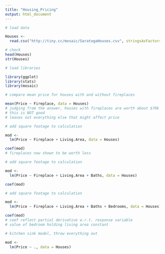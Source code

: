 ```yaml
---
title: "Housing_Pricing"
output: html_document
---
```


```r
# load data

Houses <- 
  read.csv("http://tiny.cc/mosaic/SaratogaHouses.csv", stringsAsFactors = FALSE)

# check
head(Houses)
str(Houses)
```

```r
# load libraries

library(ggplot)
library(stats)
library(mosaic)
```

```r
# compare mean price for houses with and without fireplaces

mean(Price ~ Fireplace, data = Houses)
# judging from the answer, houses with fireplaces are worth about $70k more
# this is NOT good
# leaves out everything else that might affect price
```

```r
# add square footage to calculation

mod <-
  lm(Price ~ Fireplace + Living.Area, data = Houses)

coef(mod)
# fireplaces now shown to be worth less
```


```r
# add square footage to calculation

mod <-
  lm(Price ~ Fireplace + Living.Area + Baths, data = Houses)

coef(mod)
```


```r
# add square footage to calculation

mod <-
  lm(Price ~ Fireplace + Living.Area + Baths + Bedrooms, data = Houses)

coef(mod)
# coef reflect partial derivative w.r.t. response variable
# value of bedroom holding living area constant
```

```r
# kitchen sink model, throw everything out

mod <-
  lm(Price ~ ., data = Houses)

```













